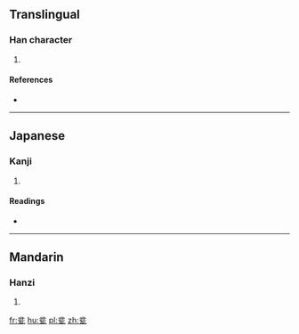 ==Translingual==

===Han character===
{{Han char|rn=98|rad=瓦|as=04|sn=9|four=|canj=CSHN}}

# {{defn|Han|sort=瓦04}}

====References====
* {{Han ref|kx=0748.100|dkj=21452|dj=1156.170|hdz=21422.160|uh=74EB|ud=29931}}

----

==Japanese==

===Kanji===
{{ja-kanji|grade=|rs=瓦04}}

# {{defn|lang=ja|sort=瓦04}}

====Readings====
* {{ja-readings|on=[[ほん]] (hon), [[ぼん]] (bon)|kun=[[ほとぎ]] (hotogi), [[あふれる]] (afureru)|nanori=}}

----

==Mandarin==

===Hanzi===
{{cmn-hanzi|pin=[[pén]] ([[pen2]])|wg=p'en<sup>2</sup>}}

# {{defn|lang=cmn|sort=瓦04}}

[[fr:瓫]]
[[hu:瓫]]
[[pl:瓫]]
[[zh:瓫]]